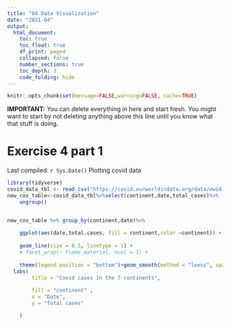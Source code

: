 ```yaml
---
title: "04 Data Visualization"
date: "2021-04"
output:
  html_document:
    toc: true
    toc_float: true
    df_print: paged
    collapsed: false
    number_sections: true
    toc_depth: 3
    code_folding: hide
---
```


```r
knitr::opts_chunk$set(message=FALSE,warning=FALSE, cache=TRUE)
```

**IMPORTANT:** You can delete everything in here and start fresh. You might want to start by not deleting anything above this line until you know what that stuff is doing.



# Exercise 4 part 1

Last compiled: `r Sys.Date()`
Plotting covid data





```r

library(tidyverse)
covid_data_tbl <- read_csv("https://covid.ourworldindata.org/data/owid-covid-data.csv")
new_cov_table<-covid_data_tbl%>%select(continent,date,total_cases)%>%  group_by(continent,date) %>% summarize(total.cases = sum(total_cases)) %>%
    ungroup()


new_cov_table %>% group_by(continent,date)%>% 
    
    ggplot(aes(date,total.cases, fill = continent,color =continent)) +
    
    geom_line(size = 0.5, linetype = 1) +
    # facet_wrap(~ frame_material, ncol = 1) +
  
    theme(legend.position = "bottom")+geom_smooth(method = "loess", span = 0.2)+
  labs(
        title = "Covid cases in the 7 continents",
   
        fill = "continent" ,  
        x = "Date",
        y = "Total cases"

    )

```




